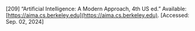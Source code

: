 \[209\]	“Artificial Intelligence: A Modern Approach, 4th US ed.” Available: [https://aima.cs.berkeley.edu](https://aima.cs.berkeley.edu). \[Accessed: Sep. 02, 2024\]
